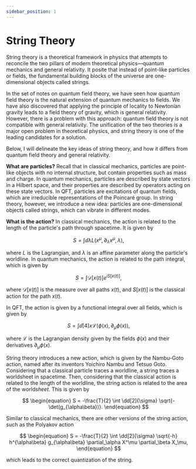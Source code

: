 ```yaml
---
sidebar_position: 1
---
```




# String Theory

String theory is a theoretical framework in physics that attempts to reconcile the two pillars of modern theoretical physics—quantum mechanics and general relativity.
It posite that instead of point-like particles or fields, the fundamental building blocks of the universe are one-dimensional objects called strings.

In the set of notes on quantum field theory, we have seen how quantum field theory is the natural extension of quantum mechanics to fields.
We have also discovered that applying the principle of locality to Newtonian gravity leads to a field theory of gravity, which is general relativity.
However, there is a problem with this approach: quantum field theory is not compatible with general relativity.
The unification of the two theories is a major open problem in theoretical physics, and string theory is one of the leading candidates for a solution.

Below, I will delineate the key ideas of string theory, and how it differs from quantum field theory and general relativity.

**What are particles?** Recall that in classical mechanics, particles are point-like objects with no internal structure, but contain properties such as mass and charge.
In quantum mechanics, particles are described by state vectors in a Hilbert space, and their properties are described by operators acting on these state vectors.
In QFT, particles are excitations of quantum fields, which are irreducible representations of the Poincaré group.
In string theory, however, we introduce a new idea: particles are one-dimensional objects called strings, which can vibrate in different modes.

**What is the action?** In classical mechanics, the action is related to the length of the particle's path through spacetime.
It is given by

$$
\begin{equation}
S = \int \dd{\lambda} L(x^\mu, \partial_\lambda x^\mu, \lambda),
\end{equation}
$$

where $L$ is the Lagrangian, and $\lambda$ is an affine parameter along the particle's worldline.
In quantum mechanics, the action is related to the path integral, which is given by

$$
\begin{equation}
S = \int \mathcal{D}[x(t)] e^{i S[x(t)]},
\end{equation}
$$

where $\mathcal{D}[x(t)]$ is the measure over all paths $x(t)$, and $S[x(t)]$ is the classical action for the path $x(t)$.

In QFT, the action is given by a functional integral over all fields, which is given by

$$
\begin{equation}
S = \int \dd[4]{x} \mathcal{L}(\phi(x), \partial_\mu \phi(x)),
\end{equation}
$$

where $\mathcal{L}$ is the Lagrangian density given by the fields $\phi(x)$ and their derivatives $\partial_\mu \phi(x)$.

String theory introduces a new action, which is given by the Nambu-Goto action, named after its inventors Yoichiro Nambu and Tetsuo Goto.
Considering that a classical particle traces a worldline, a string traces a worldsheet in spacetime.
Then, considering that the classical action is related to the length of the worldline, the string action is related to the area of the world*sheet*.
This is given by

$$
\begin{equation}
S = -\frac{T}{2} \int \dd[2]{\sigma} \sqrt{-\det(g_{\alpha\beta})}.
\end{equation}
$$

Similar to classical mechanics, there are other versions of the string action, such as the Polyakov action

$$
\begin{equation}
S = -\frac{T}{2} \int \dd[2]{\sigma} \sqrt{-h} h^{\alpha\beta} g_{\alpha\beta} \partial_\alpha X^\mu \partial_\beta X_\mu,
\end{equation}
$$

which leads to the correct quantization of the string.

